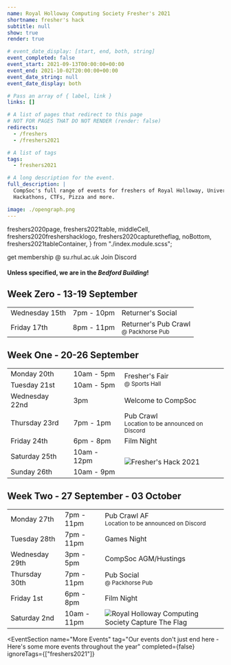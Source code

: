 ```yaml
---
name: Royal Holloway Computing Society Fresher's 2021
shortname: fresher's hack
subtitle: null
show: true
render: true

# event_date_display: [start, end, both, string]
event_completed: false
event_start: 2021-09-13T00:00:00+00:00
event_end: 2021-10-02T20:00:00+00:00
event_date_string: null
event_date_display: both

# Pass an array of { label, link }
links: []

# A list of pages that redirect to this page
# NOT FOR PAGES THAT DO NOT RENDER (render: false)
redirects:
  - /freshers
  - /freshers2021

# A list of tags
tags:
  - freshers2021

# A long description for the event.
full_description: |
  CompSoc's full range of events for freshers of Royal Holloway, University of London.
  Hackathons, CTFs, Pizza and more.

image: ./opengraph.png
---
```


  freshers2020page,
  freshers2021table,
  middleCell,
  freshers2020freshershacklogo,
  freshers2020capturetheflag,
  noBottom,
  freshers2021tableContainer,
} from "./index.module.scss";

<div className={freshers2020page}>

  <FreshersPictureHeroSection />

  <Section
    name="Welcome to Royal Holloway"
    tag="Join us for three weeks of socials, talks and events over fresher's, returner's and welcome week."
    theme="orange"
    className="text-center"
  >
    <SiteButton
      className="btn-solid-red m-2"
      href="https://www.su.rhul.ac.uk/societies/a-z/computing/"
    >
      get membership @ su.rhul.ac.uk
    </SiteButton>
    <SiteButton className="btn-solid-discord m-1" href="https://dc.cmpsc.uk/">
      Join Discord
    </SiteButton>
  </Section>

  <Section
    tag="Schedule"
    theme="orange"
    className="text-center"
  >
    <h4>Unless specified, we are in the <i>Bedford Building</i>!</h4>
    <h2>Week Zero - 13-19 September</h2>
    <div className={freshers2021tableContainer}> 
      <table className={freshers2021table}>
        <tbody>
          <tr>
            <td>Wednesday 15th</td>
            <td>7pm - 10pm</td>
            <td>
              Returner's Social
            </td>
          </tr>
          <tr>
            <td>Friday 17th</td>
            <td>8pm - 11pm</td>
            <td>
              Returner's Pub Crawl<br />
              <small>@ Packhorse Pub</small>
            </td>
          </tr>
        </tbody>
      </table>
    </div>
    <h2>Week One - 20-26 September</h2>
    <div className={freshers2021tableContainer}> 
      <table className={freshers2021table}>
        <tbody>
          <tr>
            <td>Monday 20th</td>
            <td>10am - 5pm</td>
            <td rowspan="2">
              Fresher's Fair<br />
              <small>@ Sports Hall</small>
            </td>
          </tr>
          <tr>
            <td>Tuesday 21st</td>
            <td>10am - 5pm</td>
          </tr>
          <tr>
            <td>Wednesday 22nd</td>
            <td>3pm</td>
            <td>
              Welcome to CompSoc
            </td>
          </tr>
          <tr>
            <td>Thursday 23rd</td>
            <td>7pm - 1pm</td>
            <td>
              Pub Crawl<br />
              <small>Location to be announced on Discord</small>
            </td>
          </tr>
          <tr>
            <td>Friday 24th</td>
            <td>6pm - 8pm</td>
            <td>
              Film Night
            </td>
          </tr>
          <tr>
            <td>Saturday 25th</td>
            <td>
              10am - 12pm
            </td>
            <td rowspan="2">
              <img
                src={logo_var_orange}
                className={freshers2020freshershacklogo}
                alt="Fresher's Hack 2021"
                title="Fresher's Hack 2021"
              />
            </td>
          </tr>
          <tr>
            <td>Sunday 26th</td>
            <td>
              10am - 9pm
            </td>
          </tr>
        </tbody>
      </table>
    </div>
    <h2>Week Two - 27 September - 03 October</h2>
    <div className={freshers2021tableContainer}> 
      <table className={freshers2021table}>
        <tbody>
          <tr>
            <td>Monday 27th</td>
            <td>7pm - 11pm</td>
            <td>
              Pub Crawl AF<br />
              <small>Location to be announced on Discord</small>
            </td>
          </tr>
          <tr>
            <td>Tuesday 28th</td>
            <td>7pm - 11pm</td>
            <td>
              Games Night
            </td>
          </tr>
          <tr>
            <td>Wednesday 29th</td>
            <td>3pm - 5pm</td>
            <td>
              CompSoc AGM/Hustings
            </td>
          </tr>
          <tr>
            <td>Thursday 30th</td>
            <td>7pm - 11pm</td>
            <td>
              Pub Social<br />
              <small>@ Packhorse Pub</small>
            </td>
          </tr>
          <tr>
            <td>Friday 1st</td>
            <td>6pm - 8pm</td>
            <td>
              Film Night
            </td>
          </tr>
          <tr>
            <td>Saturday 2nd</td>
            <td>10am - 11pm</td>
            <td>
              <img
                src={logo_ctf}
                className={freshers2020capturetheflag}
                alt="Royal Holloway Computing Society Capture The Flag"
                title="Royal Holloway Computing Society Capture The Flag"
              />
            </td>
          </tr>
        </tbody>
      </table>
    </div>
  </Section>
</div>

<EventSection
  name="More Events"
  tag="Our events don't just end here - Here's some more events throughout the year"
  completed={false}
  ignoreTags={["freshers2021"]}
></EventSection>

<!-- ![](./eieipadry.png) -->

<!-- None of this will be rendered until you turn on "render: true" -->
